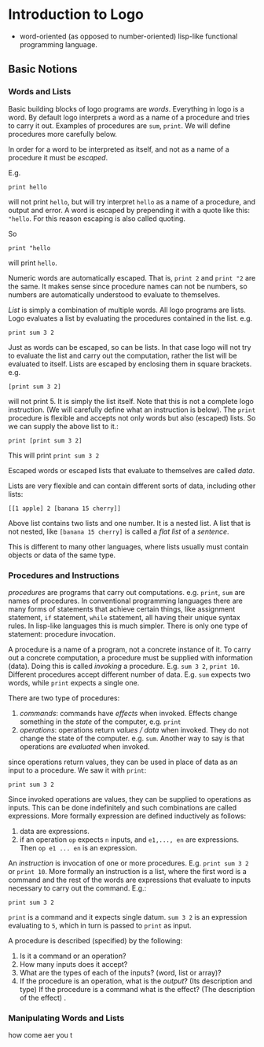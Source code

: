 # Introduction to Logo

* word-oriented (as opposed to number-oriented) lisp-like functional programming language.

## Basic Notions 

### Words and Lists

Basic building blocks of logo programs are *words*. Everything in logo is a word. 
By default logo interprets a word as a name of a procedure and tries to carry it out. 
Examples of procedures are `sum`, `print`. We will define procedures more carefully below.

In order for a word to be interpreted as itself, and not as a name of a procedure it must be
*escaped*. 

E.g. 

```text
print hello
```
will not print `hello`, but will try interpret `hello` as a name of a procedure, and output and error. 
A word is escaped by prepending it with a quote like this: `"hello`. For this reason escaping is also called
quoting. 

So 

```text
print "hello
```

will print `hello`. 

Numeric words are automatically escaped. That is, `print 2` and `print "2` are the same. It makes sense since
procedure names can not be numbers, so numbers are automatically understood to evaluate to themselves.

*List* is simply a combination of multiple words. All logo programs are lists. Logo evaluates a list
by evaluating the procedures contained in the list. e.g.

```text
print sum 3 2
```

Just as words can be escaped, so can be lists. In that case logo will not try to evaluate the list and carry out the computation, rather the list will be evaluated to itself. Lists are escaped by enclosing them in square brackets. e.g.

```text
[print sum 3 2]
```

will not print 5. It is simply the list itself. Note that this is not a complete logo instruction.
(We will carefully define what an instruction is below). The `print` procedure is flexible and accepts not only words but also (escaped) lists. So we can supply the above list to it.:

```text
print [print sum 3 2]
```

This will print `print sum 3 2`

Escaped words or escaped lists that evaluate to themselves are called *data*. 

Lists are very flexible and can contain different sorts of data, including other lists:

```text
[[1 apple] 2 [banana 15 cherry]]
```

Above list contains two lists and one number. It is a nested list. A list that is not nested, like `[banana 15 cherry]` is called a *flat list*
of a *sentence*. 

This is different to many other languages,
where lists usually must contain objects or data of the same type. 

### Procedures and Instructions

*procedures* are programs that carry out computations. e.g. `print`, `sum` are names of procedures. In conventional programming languages there are many forms of statements that achieve certain things, like assignment statement, `if` statement, `while` statement, all having their unique syntax rules. In lisp-like languages this is much simpler. There is only one type of statement: procedure invocation. 

A procedure is a name of a program, not a concrete instance of it. To carry out a concrete computation, a procedure must be supplied with information (data). Doing this is called *invoking* a procedure. E.g. `sum 3 2`, `print 10`. Different procedures accept different number of data. E.g.
`sum` expects two words, while `print` expects a single one. 



There are two type of procedures:

1. *commands*: commands have *effects* when invoked. Effects change something in the *state* of the computer, e.g. `print`
2. *operations*: operations return *values / data* when invoked. They do not change the state of the computer. e.g. `sum`. Another way to say is that operations are *evaluated* when invoked.

since operations return values, they can be used in place of data as an input to a procedure. We saw it with `print`:

```text
print sum 3 2
```
Since invoked operations are values, they can be supplied to operations as inputs. This can be done indefinitely and such combinations
are called expressions. More formally expression are defined inductively as follows:

1. data are expressions.
2. if an operation `op` expects `n` inputs, and `e1,..., en` are expressions. Then `op e1 ... en` is an expression. 


An *instruction* is invocation of one or more procedures. E.g. `print sum 3 2` or `print 10`.
More formally an instruction is a list, where the first word is a command and the rest of the words are expressions that evaluate
to inputs necessary to carry out the command. E.g.:

```text
print sum 3 2
```

`print` is a command and it expects single datum. `sum 3 2` is an expression evaluating to `5`, which in turn is passed to
`print` as input. 

A procedure is described (specified) by the following:

1. Is it a command or an operation?
2. How many inputs does it accept?
3. What are the types of each of the inputs? (word, list or array)?
4. If the procedure is an operation, what is the *output*? (Its description and type) If the procedure is a command what is the effect? (The description of the effect) .

### Manipulating Words and Lists

how come aer you t 
